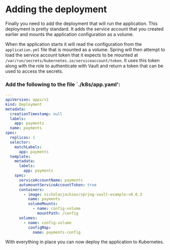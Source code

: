 #  Adding the deployment

Finally you need to add the deployment that will run the application.
This deployment is pretty standard. It adds the service account that you
created earlier and mounts the application configuration as a volume.

When the application starts it will read the configuration from the
`application.yml` file that is mounted as a volume.  Spring will then attempt
to load the service account token that it expects to be mounted at 
`/var/run/secrets/kubernetes.io/serviceaccount/token`.  It uses this token
along with the role to authenticate with Vault and return a token that can
be used to access the secrets.

### Add the following to the file `./k8s/app.yaml':

```yaml
---
apiVersion: apps/v1
kind: Deployment
metadata:
  creationTimestamp: null
  labels:
    app: payments
  name: payments 
spec:
  replicas: 1
  selector:
    matchLabels:
      app: payments
  template:
    metadata:
      labels:
        app: payments
    spec:
      serviceAccountName: payments 
      automountServiceAccountToken: true
      containers:
        - image: nicholasjackson/spring-vault-example:v0.0.3
          name: payments
          volumeMounts:
            - name: config-volume
              mountPath: /config
      volumes:
        - name: config-volume
          configMap:
            name: payments-config
```

With everything in place you can now deploy the application to Kubernetes.